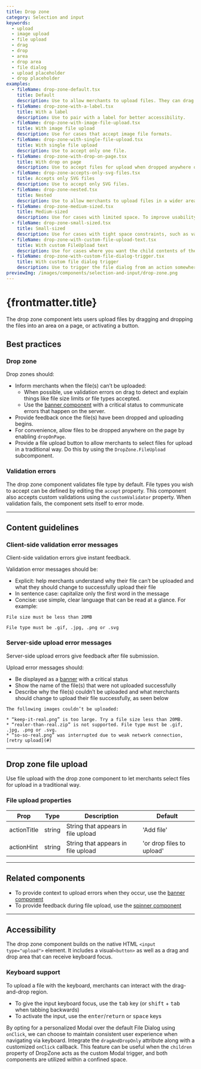 ```yaml
---
title: Drop zone
category: Selection and input
keywords:
  - upload
  - image upload
  - file upload
  - drag
  - drop
  - area
  - drop area
  - file dialog
  - upload placeholder
  - drop placeholder
examples:
  - fileName: drop-zone-default.tsx
    title: Default
    description: Use to allow merchants to upload files. They can drag and drop files into the dashed area, or upload traditionally by clicking the “Add file” button or anywhere inside the dashed area.
  - fileName: drop-zone-with-a-label.tsx
    title: With a label
    description: Use to pair with a label for better accessibility.
  - fileName: drop-zone-with-image-file-upload.tsx
    title: With image file upload
    description: Use for cases that accept image file formats.
  - fileName: drop-zone-with-single-file-upload.tsx
    title: With single file upload
    description: Use to accept only one file.
  - fileName: drop-zone-with-drop-on-page.tsx
    title: With drop on page
    description: Use to accept files for upload when dropped anywhere on the page.
  - fileName: drop-zone-accepts-only-svg-files.tsx
    title: Accepts only SVG files
    description: Use to accept only SVG files.
  - fileName: drop-zone-nested.tsx
    title: Nested
    description: Use to allow merchants to upload files in a wider area than the visible drop zone.
  - fileName: drop-zone-medium-sized.tsx
    title: Medium-sized
    description: Use for cases with limited space. To improve usability, nest medium-sized drop zone in a larger drop zone with no outline. See the nested dropzone example.
  - fileName: drop-zone-small-sized.tsx
    title: Small-sized
    description: Use for cases with tight space constraints, such as variant thumbnails on the Product details page. To improve usability, nest small-sized drop zone in a larger drop zone with no outline. See the nested dropzone example.
  - fileName: drop-zone-with-custom-file-upload-text.tsx
    title: With custom FileUpload text
    description: Use for cases where you want the child contents of the dropzone to determine its height.
  - fileName: drop-zone-with-custom-file-dialog-trigger.tsx
    title: With custom file dialog trigger
    description: Use to trigger the file dialog from an action somewhere else on the page.
previewImg: /images/components/selection-and-input/drop-zone.png
---
```


# {frontmatter.title}

<Lede>

The drop zone component lets users upload files by dragging and dropping the files into an area on a page, or activating a button.

</Lede>

<Examples />

<Props componentName={frontmatter.title} />

## Best practices

### Drop zone

Drop zones should:

- Inform merchants when the file(s) can’t be uploaded:
  - When possible, use validation errors on drag to detect and explain things like file size limits or file types accepted.
  - Use the [banner component](https://polaris.shopify.com/components/feedback-indicators/banner) with a critical status to communicate errors that happen on the server.
- Provide feedback once the file(s) have been dropped and uploading begins.
- For convenience, allow files to be dropped anywhere on the page by enabling `dropOnPage`.
- Provide a file upload button to allow merchants to select files for upload in a traditional way. Do this by using the `DropZone.FileUpload` subcomponent.

### Validation errors

The drop zone component validates file type by default. File types you wish to accept can be defined by editing the `accept` property. This component also accepts custom validations using the `customValidator` property. When validation fails, the component sets itself to error mode.

---

## Content guidelines

### Client-side validation error messages

Client-side validation errors give instant feedback.

Validation error messages should be:

- Explicit: help merchants understand why their file can’t be uploaded and what they should change to successfully upload their file
- In sentence case: capitalize only the first word in the message
- Concise: use simple, clear language that can be read at a glance. For example:

`File size must be less than 20MB`

`File type must be .gif, .jpg, .png or .svg`

### Server-side upload error messages

Server-side upload errors give feedback after file submission.

Upload error messages should:

- Be displayed as a [banner](https://polaris.shopify.com/components/feedback-indicators/banner) with a critical status
- Show the name of the file(s) that were not uploaded successfully
- Describe why the file(s) couldn’t be uploaded and what merchants should change to upload their file successfully, as seen below

```
The following images couldn’t be uploaded:

* “keep-it-real.png” is too large. Try a file size less than 20MB.
* “realer-than-real.zip” is not supported. File type must be .gif, .jpg, .png or .svg.
* “so-so-real.png” was interrupted due to weak network connection, [retry upload](#)
```

---

## Drop zone file upload

Use file upload with the drop zone component to let merchants select files for upload in a traditional way.

### File upload properties

| Prop        | Type   | Description                        | Default                   |
| ----------- | ------ | ---------------------------------- | ------------------------- |
| actionTitle | string | String that appears in file upload | 'Add file'                |
| actionHint  | string | String that appears in file upload | 'or drop files to upload' |

---

## Related components

- To provide context to upload errors when they occur, use the [banner component](https://polaris.shopify.com/components/feedback-indicators/banner)
- To provide feedback during file upload, use the [spinner component](https://polaris.shopify.com/components/spinner)

---

## Accessibility

The drop zone component builds on the native HTML `<input type="upload">` element. It includes a visual`<button>` as well as a drag and drop area that can receive keyboard focus.

### Keyboard support

To upload a file with the keyboard, merchants can interact with the drag-and-drop region.

- To give the input keyboard focus, use the <kbd>tab</kbd> key (or <kbd>shift</kbd> + <kbd>tab</kbd> when tabbing backwards)
- To activate the input, use the <kbd>enter</kbd>/<kbd>return</kbd> or <kbd>space</kbd> keys

By opting for a personalized Modal over the default File Dialog using `onClick`, we can choose to maintain consistent user experience when navigating via keyboard. Integrate the `dragAndDropOnly` attribute along with a customized `onClick` callback. This feature can be useful when the `children` property of DropZone acts as the custom Modal trigger, and both components are utilized within a confined space.
